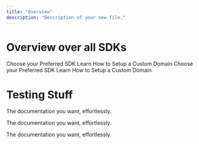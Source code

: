 ```yaml
---
title: "Overview"
description: "Description of your new file."
---
```


# Overview over all SDKs

<CardGroup cols={2}>
  <Card title="Quickstart" icon="pen-to-square" href="/basic-setup">
    Choose your Preferred SDK
  </Card>
  <Card title="How-To Guides" icon="image" href="/">
    Learn How to Setup a Custom Domain
  </Card>
</CardGroup>

<CardGroup cols={2}>
  <Card title="Quickstart" icon="Node.png" href="/basic-setup" img="Node.png">
    Choose your Preferred SDK
  </Card>
  <Card title="How-To Guides" icon="image" href="/">
    Learn How to Setup a Custom Domain
  </Card>
</CardGroup>

# Testing Stuff

<Icon icon="Node.png" iconType="solid" /> The documentation you want, effortlessly.

<Icon icon="/node.svg" iconType="solid" /> The documentation you want, effortlessly.


<Icon icon="node.svg" iconType="solid" /> The documentation you want, effortlessly.